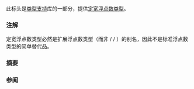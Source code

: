 {{cpp/header/title|stdfloat|notes={{mark c++23}}}}
{{cpp/header/navbar}}
此标头是[[cpp/types|类型支持]]库的一部分，提供[[cpp/types/floating-point|定宽浮点数类型]]。

{{dsc begin}}
{{dsc h1|类型}}
{{dsc inc | cpp/types/dsc floatN_t}}
{{dsc inc | cpp/types/dsc bfloat16_t}}
{{dsc end}}

===注解===
定宽浮点数类型必然是扩展浮点数类型（而非 {{c/core|float}} / {{c/core|double}} / {{c/core|long double}}）的别名，因此不是标准浮点数类型的简单替代品。

===摘要===
{{cpp/synopsis/stdfloat}}

===参阅===
{{ref std c++23}}
{{ref std|title=Header {{tt|&lt;stdfloat&gt;}} synopsis|id=stdfloat.syn|section=17.5}}
{{ref std end}}

{{langlinks|de|es|ja|ru|en}}